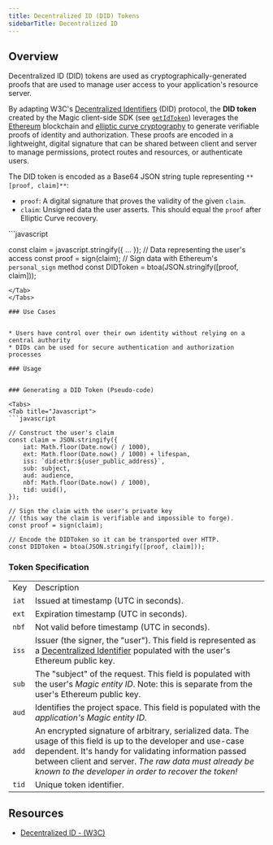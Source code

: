 ```yaml
---
title: Decentralized ID (DID) Tokens
sidebarTitle: Decentralized ID
---
```


## Overview

Decentralized ID (DID) tokens are used as cryptographically-generated proofs that are used to manage user access to your application's resource server.

By adapting W3C's [Decentralized Identifiers](https://w3c-ccg.github.io/did-primer/) (DID) protocol, the **DID token** created by the Magic client-side SDK (see [`getIdToken`](/docs/embedded-wallet/api/client-side-sdks/web#getidtoken)) leverages the [Ethereum](https://ethereum.org/) blockchain and [elliptic curve cryptography](https://en.wikipedia.org/wiki/Elliptic-curve_cryptography) to generate verifiable proofs of identity and authorization. These proofs are encoded in a lightweight, digital signature that can be shared between client and server to manage permissions, protect routes and resources, or authenticate users.

The DID token is encoded as a Base64 JSON string tuple representing `**[proof, claim]**`:

- `proof`: A digital signature that proves the validity of the given `claim`.
- `claim`: Unsigned data the user asserts. This should equal the `proof` after Elliptic Curve recovery.

<Tabs>
<Tab title="Javascript">
```javascript

const claim = javascript.stringify({ ... }); // Data representing the user's access
const proof = sign(claim); // Sign data with Ethereum's `personal_sign` method
const DIDToken = btoa(JSON.stringify([proof, claim]));

````
</Tab>
</Tabs>

### Use Cases


* Users have control over their own identity without relying on a central authority
* DIDs can be used for secure authentication and authorization processes

### Usage


### Generating a DID Token (Pseudo-code)

<Tabs>
<Tab title="Javascript">
```javascript

// Construct the user's claim
const claim = JSON.stringify({
    iat: Math.floor(Date.now() / 1000),
    ext: Math.floor(Date.now() / 1000) + lifespan,
    iss: `did:ethr:${user_public_address}`,
    sub: subject,
    aud: audience,
    nbf: Math.floor(Date.now() / 1000),
    tid: uuid(),
});

// Sign the claim with the user's private key
// (this way the claim is verifiable and impossible to forge).
const proof = sign(claim);

// Encode the DIDToken so it can be transported over HTTP.
const DIDToken = btoa(JSON.stringify([proof, claim]));
````

</Tab>
</Tabs>

### Token Specification

|       |                                                                                                                                                                                                                                                                                           |
| ----- | ----------------------------------------------------------------------------------------------------------------------------------------------------------------------------------------------------------------------------------------------------------------------------------------- |
| Key   | Description                                                                                                                                                                                                                                                                               |
| `iat` | Issued at timestamp (UTC in seconds).                                                                                                                                                                                                                                                     |
| `ext` | Expiration timestamp (UTC in seconds).                                                                                                                                                                                                                                                    |
| `nbf` | Not valid before timestamp (UTC in seconds).                                                                                                                                                                                                                                              |
| `iss` | Issuer (the signer, the "user"). This field is represented as a [Decentralized Identifier](https://w3c-ccg.github.io/did-primer/#the-format-of-a-did) populated with the user's Ethereum public key.                                                                                      |
| `sub` | The "subject" of the request. This field is populated with the user's _Magic entity ID_. Note: this is separate from the user's Ethereum public key.                                                                                                                                      |
| `aud` | Identifies the project space. This field is populated with the _application's Magic entity ID._                                                                                                                                                                                           |
| `add` | An encrypted signature of arbitrary, serialized data. The usage of this field is up to the developer and use-case dependent. It's handy for validating information passed between client and server. _The raw data must already be known to the developer in order to recover the token!_ |
| `tid` | Unique token identifier.                                                                                                                                                                                                                                                                  |

## Resources

- [Decentralized ID - (W3C)](https://www.w3.org/TR/did-core/)
